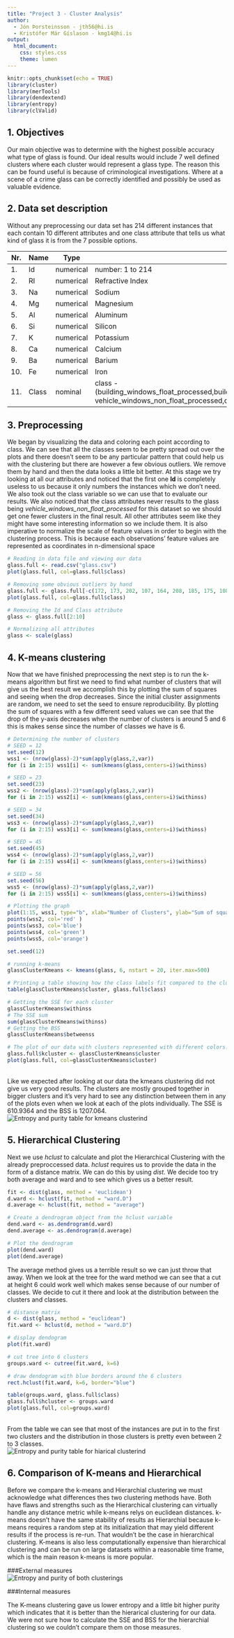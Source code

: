```yaml
---
title: "Project 3 - Cluster Analysis"
author: 
  - Jón Þorsteinsson - jth56@hi.is
  - Kristófer Már Gíslason - kmg14@hi.is
output: 
  html_document:
    css: styles.css
    theme: lumen
---
```




```r
knitr::opts_chunk$set(echo = TRUE)
library(cluster)
library(merTools)
library(dendextend)
library(entropy)
library(clValid)

```

## 1. Objectives

Our main objective was to determine with the highest possible accuracy what type of glass is found. Our ideal results would include 7 well defined clusters where each cluster would represent a glass type. The reason this can be found useful is because of criminological investigations. Where at a scene of a crime glass can be correctly identified and possibly be used as valuable evidence.


## 2. Data set description

Without any preprocessing our data set has 214 different instances that each contain 10 different attributes and one class attribute that tells us what kind of glass it is from the 7 possible options.

| Nr. | Name | Type | Description |
| --- | ---- | ---- | ----------- |
| 1. | Id| numerical | number: 1 to 214 |
| 2. | RI| numerical | Refractive Index |
| 3. | Na| numerical | Sodium |
| 4. | Mg| numerical | Magnesium |
| 5. | Al| numerical | Aluminum |
| 6. | Si| numerical | Silicon |
| 7. | K | numerical | Potassium |
| 8. | Ca| numerical | Calcium|
| 9. | Ba |numerical | Barium |
| 10. |Fe |numerical | Iron| 
| 11. | Class | nominal | class - (building_windows_float_processed,building_windows_non_float_processed,vehicle_windows_float_processed, vehicle_windows_non_float_processed,containers,tableware,headlamps)|

## 3. Preprocessing

We began by visualizing the data and coloring each point according to class. We can see that all the classes seem to be pretty spread out over the plots and there doesn't seem to be any particular pattern that could help us with the clustering but there are however a few obvious outliers. We remove them by hand and then the data looks a little bit better. At this stage we try looking at all our attributes and noticed that the first one **Id** is completely useless to us because it only numbers the instances which we don't need. We also took out the class variable so we can use that to evaluate our results. We also noticed that the class attributes never results to the glass being *vehicle_windows_non_float_processed* for this dataset so we should get one fewer clusters in the final result. All other attributes seem like they might have some interesting information so we include them.
It is also imperative to normalize the scale of feature values in order to begin with the clustering process. This is because each observations' feature values are represented as coordinates in n-dimensional space


```r
# Reading in data file and viewing our data
glass.full <- read.csv("glass.csv")
plot(glass.full, col=glass.full$class)

# Removing some obvious outliers by hand
glass.full <- glass.full[-c(172, 173, 202, 107, 164, 208, 185, 175, 108, 186, 187),]
plot(glass.full, col=glass.full$class)

# Removing the Id and Class attribute
glass <- glass.full[2:10]

# Normalizing all attributes 
glass <- scale(glass)
```

## 4. K-means clustering
Now that we have finished preprocessing the next step is to run the k-means algorithm but first we need to find what number of clusters that will give us the best result we accomplish this by plotting the sum of squares and seeing when the drop decreases. Since the initial cluster assignments are random, we need to set the seed to ensure reproducibility. 
By plotting the sum of squares with a few different seed values we can see that the drop of the y-axis decreases when the number of clusters is around 5 and 6 this is makes sense since the number of classes we have is 6.

```r
# Determining the number of clusters
# SEED = 12
set.seed(12)
wss1 <- (nrow(glass)-2)*sum(apply(glass,2,var))
for (i in 2:15) wss1[i] <- sum(kmeans(glass,centers=i)$withinss)

# SEED = 23
set.seed(23)
wss2 <- (nrow(glass)-2)*sum(apply(glass,2,var))
for (i in 2:15) wss2[i] <- sum(kmeans(glass,centers=i)$withinss)

# SEED = 34
set.seed(34)
wss3 <- (nrow(glass)-2)*sum(apply(glass,2,var))
for (i in 2:15) wss3[i] <- sum(kmeans(glass,centers=i)$withinss)

# SEED = 45
set.seed(45)
wss4 <- (nrow(glass)-2)*sum(apply(glass,2,var))
for (i in 2:15) wss4[i] <- sum(kmeans(glass,centers=i)$withinss)

# SEED = 56
set.seed(56)
wss5 <- (nrow(glass)-2)*sum(apply(glass,2,var))
for (i in 2:15) wss5[i] <- sum(kmeans(glass,centers=i)$withinss)

# Plotting the graph
plot(1:15, wss1, type="b", xlab="Number of Clusters", ylab="Sum of squares")
points(wss2, col='red' )
points(wss3, col='blue')
points(wss4, col='green')
points(wss5, col='orange')
```


```r
set.seed(12)

# running k-means 
glassClusterKmeans <- kmeans(glass, 6, nstart = 20, iter.max=500)

# Printing a table showing how the class labels fit compared to the clusters. 
table(glassClusterKmeans$cluster, glass.full$class)

# Getting the SSE for each cluster
glassClusterKmeans$withinss
# The SSE sum
sum(glassClusterKmeans$withinss)
# Getting the BSS
glassClusterKmeans$betweenss

# The plot of our data with clusters represented with different colors.
glass.full$kcluster <- glassClusterKmeans$cluster
plot(glass.full, col=glassClusterKmeans$cluster)
```
\
Like we expected after looking at our data the kmeans clustering did not give us very good results. The clusters are mostly grouped together in bigger clusters and it's very hard to see any distinction between them in any of the plots even when we look at each of the plots individually. The SSE is 610.9364 and the BSS is 1207.064.
\
![Entropy and purity table for kmeans clusterind](kmeans.png)

## 5. Hierarchical Clustering
Next we use *hclust* to calculate and plot the Hierarchical Clustering with the already preproccessed data. *hclust* requires us to provide the data in the form of a distance matrix. We can do this by using *dist*. We decide too try both average and ward and to see which gives us a better result.

```r

fit <- dist(glass, method = 'euclidean')
d.ward <- hclust(fit, method = "ward.D")
d.average <- hclust(fit, method = "average")

# Create a dendrogram object from the hclust variable
dend.ward <- as.dendrogram(d.ward)
dend.average <- as.dendrogram(d.average)

# Plot the dendrogram 
plot(dend.ward)
plot(dend.average)

```

The average method gives us a terrible result so we can just throw that away. When we look at the tree for the ward method we can see that a cut at height 6 could work well which makes sense because of our number of classes. We decide to cut it there and look at the distribution between the clusters and classes.

```r
# distance matrix
d <- dist(glass, method = "euclidean") 
fit.ward <- hclust(d, method = "ward.D")

# display dendogram
plot(fit.ward)

# cut tree into 6 clusters
groups.ward <- cutree(fit.ward, k=6)

# draw dendogram with blue borders around the 6 clusters 
rect.hclust(fit.ward, k=6, border="blue")

table(groups.ward, glass.full$class)
glass.full$hcluster <- groups.ward
plot(glass.full, col=groups.ward)
```
\
From the table we can see that most of the instances are put in to the first two clusters and the distribution in those clusters is pretty even between 2 to 3 classes.
\
![Entropy and purity table for hiarical clusterind](hclust.png)


## 6. Comparison of K-means and Hierarchical

Before we compare the k-means and Hierarchial clustering we must acknowledge what differences thes two clustering methods have. Both have flaws and strengths such as the Hierarchical clustering can virtually handle any distance metric while k-means relys on euclidean distances. k-means doesn't have the same stability of results as Hierarchial because k-means requires a random step at its initialization that may yield different results if the process is re-run. That wouldn't be the case in hierarchical clustering.
K-means is also less computationally expensive than hierarchical clustering and can be run on large datasets within a reasonable time frame, which is the main reason k-means is more popular.  

###External measures
\
![Entropy and purity of both clusterings](EPcompare.png)
\

###Internal measures


The K-means clustering gave us lower entropy and a little bit higher purity which indicates that it is better than the hierarical clustering for our data. We were not sure how to calculate the SSE and BSS for the hierarchial clustering so we couldn't compare them on those measures.
















